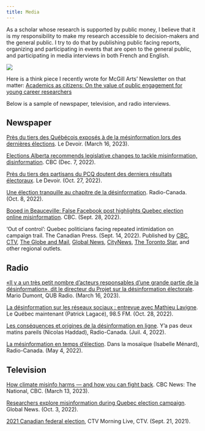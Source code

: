 ```yaml
---
title: Media
---
```


As a scholar whose research is supported by public money, I believe that it is my responsibility to make my research accessible to decision-makers and the general public. I try to do that by publishing public facing reports, organizing and participating in events that are open to the general public, and participating in media interviews in both French and English. 

::: {layout-ncol=1}

![](media.png)

:::

Here is a think piece I recently wrote for McGill Arts' Newsletter on that matter: [Academics as citizens: On the value of public engagement for young career researchers](https://www.mcgill.ca/arts/article/academics-citizens?utm_medium=email&utm_campaign=Arts-News---April-2023&utm_source=Envoke-All-contacts&utm_term=Celebrating-World-Poetry-Month%2C-an-interview-with-Prof-James){target="_blank"}

Below is a sample of newspaper, television, and radio interviews. 

## Newspaper

[Près du tiers des Québécois exposés à de la mésinformation lors des dernières élections](https://www.ledevoir.com/politique/quebec/785558/pres-du-tiers-des-quebecois-exposes-a-de-la-mesinformation-lors-des-dernieres-elections){target="_blank"}. Le Devoir. (March 16, 2023).

[Elections Alberta recommends legislative changes to tackle misinformation, disinformation](https://www.cbc.ca/news/canada/edmonton/elections-alberta-legislative-changes-misinformation-1.6676664){target="_blank"}. CBC (Dec. 7, 2022).

[Près du tiers des partisans du PCQ doutent des derniers résultats électoraux](https://www.ledevoir.com/politique/quebec/767851/30-des-partisans-conservateurs-doutent-des-resultats){target="_blank"}. Le Devoir. (Oct. 27, 2022).

[Une élection tranquille au chapitre de la désinformation](https://ici.radio-canada.ca/nouvelle/1923331/election-quebec-2022-bilan-desinformation){target="_blank"}. Radio-Canada. (Oct. 8, 2022).

[Booed in Beauceville: False Facebook post highlights Quebec election online misinformation](https://www.cbc.ca/news/canada/montreal/quebec-election-misinformation-1.6597168){target="_blank"}. CBC. (Sept. 28, 2022). 

'Out of control': Quebec politicians facing repeated intimidation on campaign trail. The Canadian Press. (Sept. 14, 2022). Published by [CBC](https://www.cbc.ca/amp/1.6578726){target="_blank"}, [CTV](https://montreal.ctvnews.ca/out-of-control-quebec-politicians-facing-repeated-intimidation-on-campaign-trail-1.6067749){target="_blank"}, [The Globe and Mail](https://www.theglobeandmail.com/canada/article-quebec-politicians-facing-repeated-intimidation-on-campaign-trail/){target="_blank"}, [Global News](https://globalnews.ca/news/9127987/quebec-election-campaign-security-threats/){target="_blank"}, [CityNews](https://ottawa.citynews.ca/national-news/out-of-control-quebec-politicians-facing-repeated-intimidation-on-campaign-trail-5818139){target="_blank"}, [The Toronto Star](https://www.thestar.com/politics/2022/09/14/out-of-control-quebec-politicians-facing-repeated-intimidation-on-campaign-trail.html){target="_blank"}, and other regional outlets.

## Radio

[«Il y a un très petit nombre d'acteurs responsables d’une grande partie de la désinformation», dit le directeur du Projet sur la désinformation électorale](https://www.qub.ca/radio/balado/mario-dumont?audio=1096002904){target="_blank"}. Mario Dumont, QUB Radio. (March 16, 2023).

[La désinformation sur les réseaux sociaux : entrevue avec Mathieu Lavigne](https://www.985fm.ca/audio/518458/la-desinformation-sur-les-reseaux-sociaux-entrevue-avec-mathieu-lavigne){target="_blank"}. Le Québec maintenant (Patrick Lagacé), 98.5 FM. (Oct. 28, 2022).

[Les conséquences et origines de la désinformation en ligne](https://ici.radio-canada.ca/ohdio/premiere/emissions/y-a-pas-deux-matins-pareils/episodes/638579/rattrapage-du-lundi-4-juillet-2022){target="_blank"}. Y'a pas deux matins pareils (Nicolas Haddad), Radio-Canada. (Juil. 4, 2022). 

[La mésinformation en temps d'élection](https://web.archive.org/web/20220504210905/https:/ici.radio-canada.ca/ohdio/premiere/emissions/dans-la-mosaique/episodes/625411/rattrapage-du-mercredi-4-mai-2022){target="_blank"}. Dans la mosaïque (Isabelle Ménard), Radio-Canada. (May 4, 2022).

## Television

[How climate misinfo harms — and how you can fight back](https://www.youtube.com/watch?v=cOYLDr0ZTog&ab_channel=CBCNews%3ATheNational){target="_blank"}. CBC News: The National, CBC. (March 13, 2023).

[Researchers explore misinformation during Quebec election campaign](https://globalnews.ca/news/9173381/researchers-explore-misinformation-quebec-election-campaign/){target="_blank"}. Global News. (Oct. 3, 2022).

[2021 Canadian federal election](https://web.archive.org/web/20210921132633/https://ottawa.ctvnews.ca/video?clipId=2284834&binId=1.1164511&playlistPageNum=1){target="_blank"}, CTV Morning Live, CTV. (Sept. 21, 2021).

